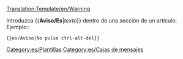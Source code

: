 <noinclude>[[Translation:Template/en/Warning]]</noinclude><noinclude></noinclude>
{{es/Metaplantilla de avisos| tipo  = content
| texto = <strong>Aviso</strong><br>{{{1|Quien agregó esta plantilla no fijó una advertencia específica, por lo que debe eliminarse o actualizarse con la acción correspondiente.}}}
}}<noinclude>

Introduzca <nowiki>{{</nowiki>'''Aviso/Es'''|''texto''<nowiki>}}</nowiki> dentro de una sección de un artículo. Ejemplo::
<pre>{{es/Aviso|No pulse ctrl-alt-del}}</pre>

[[Category:es/Plantillas]][[Category:es/Cajas de mensajes]]</noinclude>
